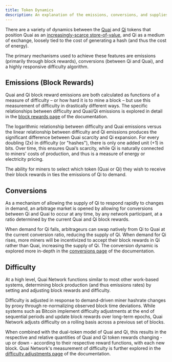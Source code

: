 ```yaml
---
title: Token Dynamics
description: An explanation of the emissions, conversions, and supplies of the Quai and Qi tokens.
---
```


There are a variety of dynamics between the [Quai](/learn/tokenomics/tokenomics-overview/quai/quai) and [Qi](/learn/tokenomics/tokenomics-overview/qi/qi) tokens that position Quai as an [increasingly-scarce store-of-value](/learn/tokenomics/token-dynamics/supply-growth/supply-growth), and Qi as a medium of exchange, loosely tied to the cost of generating a hash (and thus the cost of energy).

The primary mechanisms used to achieve these features are emissions (primarily through block rewards), conversions (between Qi and Quai), and a highly responsive difficulty algorithm.

## Emissions (Block Rewards)

Quai and Qi block reward emissions are both calculated as functions of a measure of difficulty – or how hard it is to mine a block – but use this measurement of difficulty in drastically different ways. The specific relationships between difficulty and Quai/Qi emissions is explored in detail in the [block rewards page](/learn/tokenomics/token-dynamics/block-rewards/block-rewards) of the documentation.

The logarithmic relationship between difficulty and Quai emissions versus the linear relationship between difficulty and Qi emissions produces the significant difference between Quai scarcity and Qi expansion. For every doubling (2x) in difficulty (or "hashes"), there is only one added unit (+1) in bits. Over time, this ensures Quai’s scarcity, while Qi is naturally connected to miners' costs of production, and thus is a measure of energy or electricity pricing.

The ability for miners to select which token (Quai or Qi) they wish to receive their block rewards in ties the emissions of Qi to demand.

## Conversions

As a mechanism of allowing the supply of Qi to respond rapidly to changes in demand, an arbitrage market is opened by allowing for conversions between Qi and Quai to occur at any time, by any network participant, at a ratio determined by the current Quai and Qi block rewards.

When demand for Qi falls, arbitrageurs can swap natively from Qi to Quai at the current conversion ratio, reducing the supply of Qi. When demand for Qi rises, more miners will be incentivized to accept their block rewards in Qi rather than Quai, increasing the supply of Qi. The conversion dynamic is explored more in-depth in the [conversions page](/learn/tokenomics/token-dynamics/conversions/conversions) of the documentation.

## Difficulty

At a high level, Quai Network functions similar to most other work-based systems, determining block production (and thus emissions rates) by setting and adjusting block rewards and difficulty.

Difficulty is adjusted in response to demand-driven miner hashrate changes by proxy through re-normalizing observed block time deviations. While systems such as Bitcoin implement difficulty adjustments at the end of sequential periods and update block rewards over long-term epochs, Quai Network adjusts difficulty on a rolling basis across a previous set of blocks.

When combined with the dual-token model of Quai and Qi, this results in the respective and relative quantities of Quai and Qi token rewards changing - up or down - according to their respective reward functions, with each new block. Quai Network's measurement of difficulty is further explored in the [difficulty adjustments page](/learn/tokenomics/token-dynamics/difficulty-adjustments/difficulty-adjustments) of the documentation.
